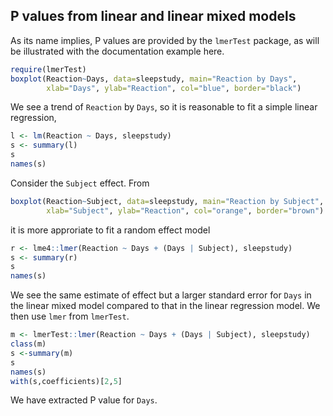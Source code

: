## P values from linear and linear mixed models

As its name implies, P values are provided by the `lmerTest` package, as will be illustrated with
the documentation example here.
```r
require(lmerTest)
boxplot(Reaction~Days, data=sleepstudy, main="Reaction by Days",
        xlab="Days", ylab="Reaction", col="blue", border="black")
```

We see a trend of `Reaction` by `Days`, so it is reasonable to fit a simple linear regression,
```r
l <- lm(Reaction ~ Days, sleepstudy)
s <- summary(l)
s
names(s)
```
Consider the `Subject` effect. From

```r
boxplot(Reaction~Subject, data=sleepstudy, main="Reaction by Subject",
        xlab="Subject", ylab="Reaction", col="orange", border="brown")
```

it is more approriate to fit a random effect model
```r
r <- lme4::lmer(Reaction ~ Days + (Days | Subject), sleepstudy)
s <- summary(r)
s
names(s)
```
We see the same estimate of effect but a larger standard error for `Days` in the linear mixed model compared to
that in the linear regression model. We then use `lmer` from `lmerTest`.
```r
m <- lmerTest::lmer(Reaction ~ Days + (Days | Subject), sleepstudy)
class(m)
s <-summary(m)
s
names(s)
with(s,coefficients)[2,5]
```
We have extracted P value for `Days`.
